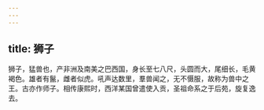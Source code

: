 ```yaml
---
---
---
```

title: 狮子
---



狮子，猛兽也，产非洲及南美之巴西国，身长至七八尺，头圆而大，尾细长，毛黄褐色。雄者有鬣，雌者似虎。吼声达数里，羣兽闻之，无不慑服，故称为兽中之王。古亦作师子。相传康熙时，西洋某国曾遣使入贡，圣祖命系之于后苑，旋复逸去。